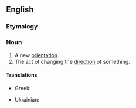 {{also|réorientation}}
==English==

===Etymology===
{{prefix|en|re|orientation}}

===Noun===
{{en-noun|~}}

# A new [[orientation]].
# The act of changing the [[direction]] of something.

====Translations====
{{trans-top|the act of reorienting}}
* Greek: {{t+|el|αναπροσανατολισμός|m}}
{{trans-mid}}
* Ukrainian: {{t|uk|переорієнтація|f}}
{{trans-bottom}}